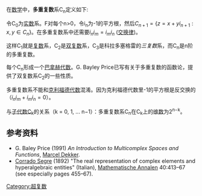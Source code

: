 在[[数学|数学]]中，'''多重复数'''系C<sub>n</sub>定义如下:

令C<sub>0</sub>为[[实数|实数]]系。F对每个n>0，令i<sub>n</sub>为-1的平方根，然后<math>C_{n+1} = \lbrace z = x + y i_{n+1} : x,y \in C_n \rbrace </math>。在多重复数系中还需要<math>i_n i_m = i_m i_n</math> ([[交换律|交换律]])。

这样C<sub>1</sub>就是[[复数_(数学)|复数]]系，C<sub>2</sub>是[[双复数|双复数]]系，C<sub>3</sub>是科拉多塞格雷的''三复数''系，而C<sub>n</sub>是n阶的多重复数。

每个C<sub>n</sub>形成一个[[巴拿赫代数|巴拿赫代数]]。G. Bayley Price已写有关于多重复数的函数论，提供了双复数系C<sub>2</sub>的一些性质。

多重复数系不能和[[克利福德代数|克利福德代数]]混淆。因为克利福德代数里-1的平方根是反交换的（<math>i_n i_m + i_m i_n = 0</math>）。

与[[子代数|子代数]]C<sub>k</sub>的关系（k = 0, 1, ... n−1）：多重复数系C<sub>n</sub>在C<sub>k</sub>上的[[维数|维数]]为2<sup>n−k</sup>。

==参考资料==
* G. Baley Price (1991) ''An Introduction to Multicomplex Spaces and Functions'', [[Marcel_Dekker|Marcel Dekker]].
* [[Corrado_Segre|Corrado Segre]] (1892) "The real representation of complex elements and hyperalgebraic entities" (Italian), [[Mathematische_Annalen|Mathematische Annalen]] 40:413–67 (see especially pages 455–67).

{{数学小作品}}
{{數的系統}}

[[Category:超复数|Category:超复数]]
